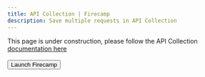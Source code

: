 ```yaml
---
title: API Collection | Firecamp
description: Save multiple requests in API Collection
---
```


This page is under construction, please follow the API Collection [documentation here](https://firecamp.io/docs/platform/collection)
<br/><br/>
<Button>Launch Firecamp</Button>

<br/><br/><br/><br/><br/><br/><br/><br/><br/><br/><br/><br/><br/><br/><br/><br/>